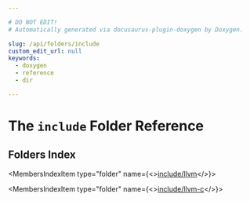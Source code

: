 ```yaml
---

# DO NOT EDIT!
# Automatically generated via docusaurus-plugin-doxygen by Doxygen.

slug: /api/folders/include
custom_edit_url: null
keywords:
  - doxygen
  - reference
  - dir

---
```





# The `include` Folder Reference

<DoxygenPage pluginConfig={pluginConfig}>



## Folders Index

<MembersIndex>

<MembersIndexItem
  type="folder"
  name={<><a href="/docs/api/folders/include/include/llvm">include/llvm</a></>}>
</MembersIndexItem>

<MembersIndexItem
  type="folder"
  name={<><a href="/docs/api/folders/include/include/llvm-c">include/llvm-c</a></>}>
</MembersIndexItem>

</MembersIndex>


</DoxygenPage>

